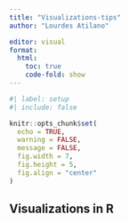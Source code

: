```yaml
---
title: "Visualizations-tips"
author: "Lourdes Atilano"

editor: visual
format:
  html: 
    toc: true
    code-fold: show
---
```


```r
#| label: setup
#| include: false

knitr::opts_chunk$set(
  echo = TRUE,
  warning = FALSE,
  message = FALSE,
  fig.width = 7,
  fig.height = 5,
  fig.align = "center"
)
```


## Visualizations in R






